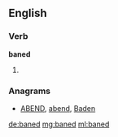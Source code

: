 ==English==

===Verb===
'''baned'''

# {{past of|bane}}

===Anagrams===
* [[ABEND#English|ABEND]], [[abend#English|abend]], [[Baden#English|Baden]]

[[de:baned]]
[[mg:baned]]
[[ml:baned]]